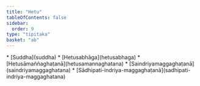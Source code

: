 ```yaml
---
title: "Hetu"
tableOfContents: false
sidebar:
  order: 9
type: "tipitaka"
basket: "ab"
---
```



<DynamicBreadcrumb />



<TableOfContents>
* [Suddha](suddha)
* [Hetusabhāga](hetusabhaga)
* [Hetusāmaññaghaṭanā](hetusamannaghatana)
* [Saindriyamaggaghaṭanā](saindriyamaggaghatana)
* [Sādhipati-indriya-maggaghaṭanā](sadhipati-indriya-maggaghatana)
</TableOfContents>